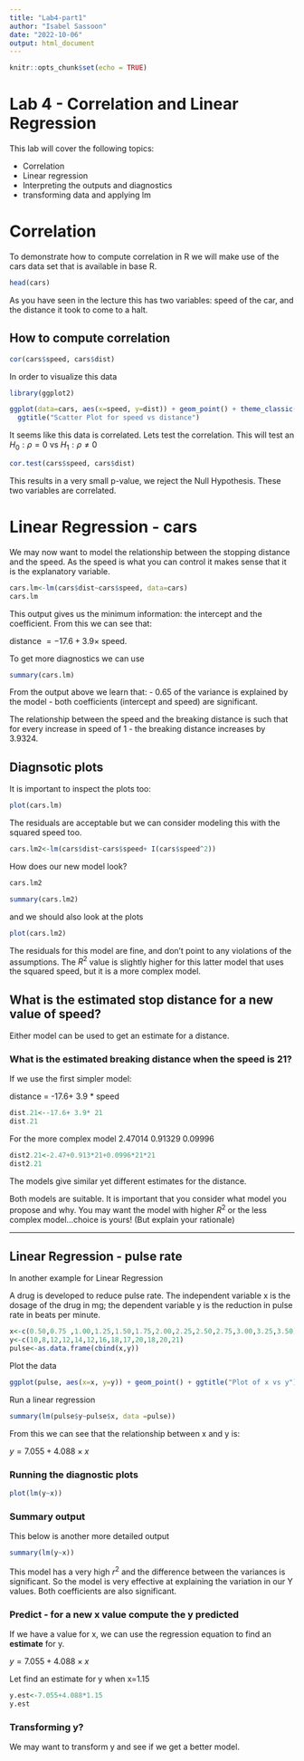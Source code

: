 ```yaml
---
title: "Lab4-part1"
author: "Isabel Sassoon"
date: "2022-10-06"
output: html_document
---
```


```r
knitr::opts_chunk$set(echo = TRUE)
```

# Lab 4 - Correlation and Linear Regression

This lab will cover the following topics:

 - Correlation
 - Linear regression
 - Interpreting the outputs and diagnostics
 - transforming data and applying lm

# Correlation

To demonstrate how to compute correlation in R we will make use of the cars data set that is available in base R.

```r
head(cars)
```
As you have seen in the lecture this has two variables: speed of the car, and the distance it took to come to a halt.

## How to compute correlation

```r
cor(cars$speed, cars$dist)
```

In order to visualize this data

```r
library(ggplot2)

ggplot(data=cars, aes(x=speed, y=dist)) + geom_point() + theme_classic() +
  ggtitle("Scatter Plot for speed vs distance")
```

It seems like this data is correlated. Lets test the correlation.
This will test an $H_0: \rho=0$ vs $H_1:\rho \ne 0$

```r
cor.test(cars$speed, cars$dist)
```

This results in a very small p-value, we reject the Null Hypothesis. These two variables are correlated.

# Linear Regression - cars

We may now want to model the relationship between the stopping distance and the speed. As the speed is what you can control it makes sense that it is the explanatory variable.

```r
cars.lm<-lm(cars$dist~cars$speed, data=cars)
cars.lm
```

This output gives us the minimum information: the intercept and the coefficient. From this we can see that:

distance $= -17.6+ 3.9\times$ speed.

To get more diagnostics we can use

```r
summary(cars.lm)
```

From the output above we learn that:
 - 0.65 of the variance is explained by the model
 - both coefficients (intercept and speed) are significant.
 
The relationship between the speed and the breaking distance is such that for every increase in speed of 1 - the breaking distance increases by 3.9324. 


## Diagnsotic plots

It is important to inspect the plots too:

```r
plot(cars.lm)
```
The residuals are acceptable but we can consider modeling this with the squared speed too.

```r
cars.lm2<-lm(cars$dist~cars$speed+ I(cars$speed^2))
```

How does our new model look?

```r
cars.lm2
```


```r
summary(cars.lm2)
```

and we should also look at the plots

```r
plot(cars.lm2)
```

The residuals for this model are fine, and don't point to any violations of the assumptions.
The $R^2$ value is slightly higher for this latter model that uses the squared speed, but it is a more complex model.


## What is the estimated stop distance for a new value of speed?

Either model can be used to get an estimate for a distance.

### What is the estimated breaking distance when the speed is 21?

If we use the first simpler model:

distance = -17.6+ 3.9 * speed

```r
dist.21<--17.6+ 3.9* 21
dist.21
```

For the more complex model
2.47014          0.91329          0.09996 

```r
dist2.21<-2.47+0.913*21+0.0996*21*21
dist2.21
```

The models give similar yet different estimates for the distance.

Both models are suitable. It is important that you consider what model you propose and why. You may want the model with higher $R^2$ or the less complex model...choice is yours! (But explain your rationale)


***

## Linear Regression - pulse rate
In another example for Linear Regression

A drug is developed to reduce pulse rate. The independent variable x is the dosage of the drug in mg; the dependent variable y is the reduction in pulse rate in beats per minute.

```r
x<-c(0.50,0.75 ,1.00,1.25,1.50,1.75,2.00,2.25,2.50,2.75,3.00,3.25,3.50)
y<-c(10,8,12,12,14,12,16,18,17,20,18,20,21)
pulse<-as.data.frame(cbind(x,y))

```

Plot the data

```r
ggplot(pulse, aes(x=x, y=y)) + geom_point() + ggtitle("Plot of x vs y")
```

Run a linear regression

```r
summary(lm(pulse$y~pulse$x, data =pulse))
```

From this we can see that the relationship between x and y is:

$y=7.055+ 4.088 \times x$

### Running the diagnostic plots

```r
plot(lm(y~x))
```

### Summary output

This below is another more detailed output

```r
summary(lm(y~x))
```

This model has a very high $r^2$ and the difference between the variances is significant. So the model is very effective at explaining the variation in our Y values. Both coefficients are also significant.

### Predict - for a new x value compute the y predicted

If we have a value for x, we can use the regression equation to find an **estimate** for y.

$y=7.055+ 4.088 \times x$

Let find an estimate for y when x=1.15

```r
y.est<-7.055+4.088*1.15
y.est
```

### Transforming y?

We may want to transform y and see if we get a better model.
